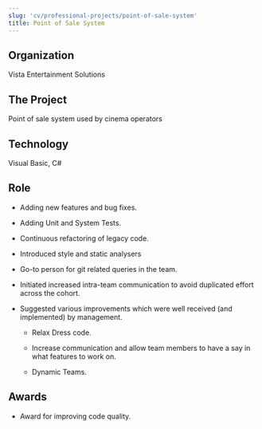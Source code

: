 ```yaml
---
slug: 'cv/professional-projects/point-of-sale-system'
title: Point of Sale System
---
```


## Organization

Vista Entertainment Solutions

## The Project

Point of sale system used by cinema operators

## Technology

Visual Basic, C#

## Role

-   Adding new features and bug fixes.

-   Adding Unit and System Tests.

-   Continuous refactoring of legacy code.

-   Introduced style and static analysers

-   Go-to person for git related queries in the team.

-   Initiated increased intra-team communication to avoid duplicated effort across the cohort.

-   Suggested various improvements which were well received (and implemented) by management.

    -   Relax Dress code.

    -   Increase communication and allow team members to have a say in what features to work on.

    -   Dynamic Teams.

## Awards

-   Award for improving code quality.
